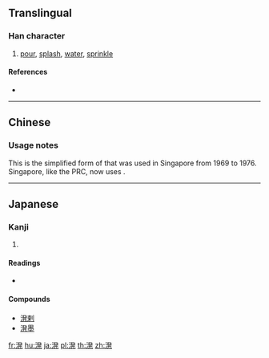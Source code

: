 {{character info/new}}
==Translingual==
{{Han simplified forms|潑|溌|泼|ex=y}}

===Han character===
{{Han char|rn=85|rad=水|as=09|sn=12|four=|canj=ENOP|ids=⿰氵発}}

# [[pour]], [[splash]], [[water]], [[sprinkle]]

====References====
* {{Han ref|kx=0639.111|hdz=31691.061|uh=6E8C|ud=28300}}

----

==Chinese==
{{zh-see|潑|v}}
===Usage notes===
This is the simplified form of {{l|zh|潑}} that was used in Singapore from 1969 to 1976. Singapore, like the PRC, now uses {{l|zh|泼}}.

----

==Japanese==

===Kanji===
{{ja-kanji|grade=|rs=水09}}

# {{defn|lang=ja|sort=水09}}

====Readings====
* {{ja-readings|on=[[はつ]] (hatsu)|kun=[[もる]] (moru), [[とびちる]] (tobichiru), [[そそぐ]] (sosogu)}}

====Compounds====
* [[溌剌]]
* [[溌墨]]

[[fr:溌]]
[[hu:溌]]
[[ja:溌]]
[[pl:溌]]
[[th:溌]]
[[zh:溌]]
